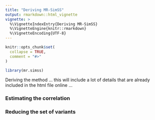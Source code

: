 ```yaml
---
title: "Deriving MR-SimSS"
output: rmarkdown::html_vignette
vignette: >
  %\VignetteIndexEntry{Deriving MR-SimSS}
  %\VignetteEngine{knitr::rmarkdown}
  %\VignetteEncoding{UTF-8}
---
```


```r
knitr::opts_chunk$set(
  collapse = TRUE,
  comment = "#>"
)
```

```r
library(mr.simss)
```



Deriving the method ... this will include a lot of details that are already included in the html file online ... 



### Estimating the correlation


### Reducing the set of variants
